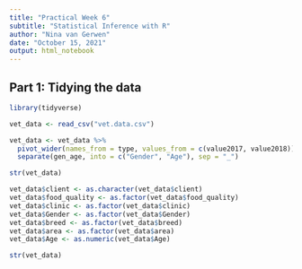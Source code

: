 ```yaml
---
title: "Practical Week 6"
subtitle: "Statistical Inference with R"
author: "Nina van Gerwen"
date: "October 15, 2021"
output: html_notebook
---
```


## Part 1: Tidying the data

```r
library(tidyverse)

vet_data <- read_csv("vet.data.csv")

vet_data <- vet_data %>%
  pivot_wider(names_from = type, values_from = c(value2017, value2018)) %>%
  separate(gen_age, into = c("Gender", "Age"), sep = "_")

str(vet_data)

vet_data$client <- as.character(vet_data$client)
vet_data$food_quality <- as.factor(vet_data$food_quality)
vet_data$clinic <- as.factor(vet_data$clinic)
vet_data$Gender <- as.factor(vet_data$Gender)
vet_data$breed <- as.factor(vet_data$breed)
vet_data$area <- as.factor(vet_data$area)
vet_data$Age <- as.numeric(vet_data$Age)

str(vet_data)
```
